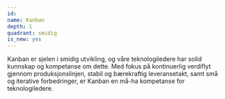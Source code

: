 ```yaml
---
id:
name: Kanban
depth: 1
quadrant: smidig
is_new: yes
---
```


Kanban er sjelen i smidig utvikling, og våre teknologiledere har solid kunnskap og kompetanse om dette.
Med fokus på kontinuerlig verdiflyt gjennom produksjonslinjen, stabil og bærekraftig leveransetakt, samt små og iterative forbedringer, er Kanban en må-ha kompetanse for teknologiledere.
